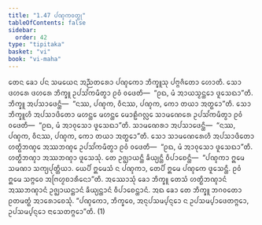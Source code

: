 ```yaml
---
title: "1.47 ᨸᨱ᩠ᨯᨠᩅᨲ᩠ᨳᩩ"
tableOfContents: false
sidebar:
  order: 42
type: "tipitaka"
basket: "vi"
book: "vi-maha"
---
```



<DynamicBreadcrumb />

<Division number="109" book="vi-maha">

<Paragraph number="482" book="vi-maha">
ᨲᩮᨶ ᨡᩮᩣ ᨸᨶ ᩈᨾᨿᩮᨶ ᩋᨬ᩠ᨬᨲᩁᩮᩣ ᨸᨱ᩠ᨯᨠᩮᩣ ᨽᩥᨠ᩠ᨡᩪᩈᩩ ᨸᨻ᩠ᨻᨩᩥᨲᩮᩣ ᩉᩮᩣᨲᩥ. ᩈᩮᩣ ᨴᩉᩁᩮ ᨴᩉᩁᩮ ᨽᩥᨠ᩠ᨡᩪ ᩏᨸᩈᩘᨠᨾᩥᨲ᩠ᩅᩣ ᩑᩅᩴ ᩅᨴᩮᨲᩥ—  “ᩑᨳ, ᨾᩴ ᩋᩣᨿᩈ᩠ᨾᨶ᩠ᨲᩮᩣ ᨴᩪᩈᩮᨳᩣ”ᨲᩥ. ᨽᩥᨠ᩠ᨡᩪ ᩋᨸᩈᩣᨴᩮᨶ᩠ᨲᩥ—  “ᨶᩔ, ᨸᨱ᩠ᨯᨠ, ᩅᩥᨶᩔ, ᨸᨱ᩠ᨯᨠ, ᨠᩮᩣ ᨲᨿᩣ ᩋᨲ᩠ᨳᩮᩣ”ᨲᩥ. ᩈᩮᩣ ᨽᩥᨠ᩠ᨡᩪᩉᩥ ᩋᨸᩈᩣᨴᩥᨲᩮᩣ ᨾᩉᨶ᩠ᨲᩮ ᨾᩉᨶ᩠ᨲᩮ ᨾᩮᩣᩊᩥᨣᩃᩖᩮ ᩈᩣᨾᨱᩮᩁᩮ ᩏᨸᩈᩘᨠᨾᩥᨲ᩠ᩅᩣ ᩑᩅᩴ ᩅᨴᩮᨲᩥ—  “ᩑᨳ, ᨾᩴ ᩋᩣᩅᩩᩈᩮᩣ ᨴᩪᩈᩮᨳᩣ”ᨲᩥ. ᩈᩣᨾᨱᩮᩁᩣ ᩋᨸᩈᩣᨴᩮᨶ᩠ᨲᩥ—  “ᨶᩔ, ᨸᨱ᩠ᨯᨠ, ᩅᩥᨶᩔ, ᨸᨱ᩠ᨯᨠ, ᨠᩮᩣ ᨲᨿᩣ ᩋᨲ᩠ᨳᩮᩣ”ᨲᩥ. ᩈᩮᩣ ᩈᩣᨾᨱᩮᩁᩮᩉᩥ ᩋᨸᩈᩣᨴᩥᨲᩮᩣ ᩉᨲ᩠ᨳᩥᨽᨱ᩠ᨯᩮ ᩋᩔᨽᨱ᩠ᨯᩮ ᩏᨸᩈᩘᨠᨾᩥᨲ᩠ᩅᩣ ᩑᩅᩴ ᩅᨴᩮᨲᩥ—  “ᩑᨳ, ᨾᩴ ᩋᩣᩅᩩᩈᩮᩣ ᨴᩪᩈᩮᨳᩣ”ᨲᩥ. ᩉᨲ᩠ᨳᩥᨽᨱ᩠ᨯᩣ ᩋᩔᨽᨱ᩠ᨯᩣ ᨴᩪᩈᩮᩈᩩᩴ. ᨲᩮ ᩏᨩ᩠ᨫᩣᨿᨶ᩠ᨲᩥ ᨡᩥᨿ᩠ᨿᨶ᩠ᨲᩥ ᩅᩥᨸᩣᨧᩮᨶ᩠ᨲᩥ—  “ᨸᨱ᩠ᨯᨠᩣ ᩍᨾᩮ ᩈᨾᨱᩣ ᩈᨠ᩠ᨿᨸᩩᨲ᩠ᨲᩥᨿᩣ. ᨿᩮᨸᩥ ᩍᨾᩮᩈᩴ ᨶ ᨸᨱ᩠ᨯᨠᩣ, ᨲᩮᨸᩥ ᩍᨾᩮ ᨸᨱ᩠ᨯᨠᩮ ᨴᩪᩈᩮᨶ᩠ᨲᩥ. ᩑᩅᩴ ᩍᨾᩮ ᩈᨻ᩠ᨻᩮᩅ ᩋᨻᩕᩉ᩠ᨾᨧᩣᩁᩥᨶᩮᩣ”ᨲᩥ. ᩋᩔᩮᩣᩈᩩᩴ ᨡᩮᩣ ᨽᩥᨠ᩠ᨡᩪ ᨲᩮᩈᩴ ᩉᨲ᩠ᨳᩥᨽᨱ᩠ᨯᩣᨶᩴ ᩋᩔᨽᨱ᩠ᨯᩣᨶᩴ ᩏᨩ᩠ᨫᩣᨿᨶ᩠ᨲᩣᨶᩴ ᨡᩥᨿ᩠ᨿᨶ᩠ᨲᩣᨶᩴ ᩅᩥᨸᩣᨧᩮᨶ᩠ᨲᩣᨶᩴ. ᩋᨳ ᨡᩮᩣ ᨲᩮ ᨽᩥᨠ᩠ᨡᩪ ᨽᨣᩅᨲᩮᩣ ᩑᨲᨾᨲ᩠ᨳᩴ ᩋᩣᩁᩮᩣᨧᩮᩈᩩᩴ. “ᨸᨱ᩠ᨯᨠᩮᩣ, ᨽᩥᨠ᩠ᨡᩅᩮ, ᩋᨶᩩᨸᩈᨾ᩠ᨸᨶ᩠ᨶᩮᩣ ᨶ ᩏᨸᩈᨾ᩠ᨸᩣᨴᩮᨲᨻ᩠ᨻᩮᩣ, ᩏᨸᩈᨾ᩠ᨸᨶ᩠ᨶᩮᩣ ᨶᩣᩈᩮᨲᨻ᩠ᨻᩮᩣ”ᨲᩥ. (1)
</Paragraph>
</Division>